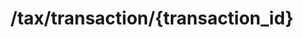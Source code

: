 ---
title: "/tax/transaction/{transaction_id}"
openapi: "DELETE /tax/transaction/{transaction_id}"
---
